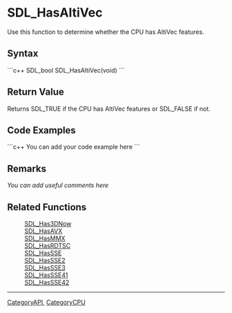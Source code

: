 <!-- pragma section-numbers off -->
<!-- pragma disable-camelcase -->

= SDL_HasAltiVec =
Use this function to determine whether the CPU has Alti<code></code>Vec features.


== Syntax ==
```c++
SDL_bool SDL_HasAltiVec(void)
```

== Return Value ==
Returns SDL_TRUE if the CPU has Alti<code></code>Vec features or SDL_FALSE if not.

== Code Examples ==
```c++
You can add your code example here
```

== Remarks ==
''You can add useful comments here''

== Related Functions ==
:[[SDL_Has3DNow]]
:[[SDL_HasAVX]]
:[[SDL_HasMMX]]
:[[SDL_HasRDTSC]]
:[[SDL_HasSSE]]
:[[SDL_HasSSE2]]
:[[SDL_HasSSE3]]
:[[SDL_HasSSE41]]
:[[SDL_HasSSE42]]

----
[[CategoryAPI]], [[CategoryCPU]]
